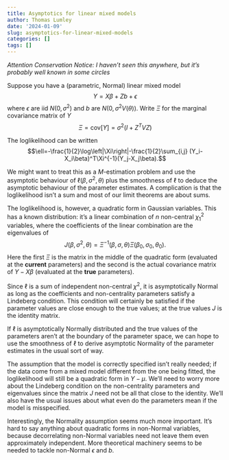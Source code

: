 ```yaml
---
title: Asymptotics for linear mixed models
author: Thomas Lumley
date: '2024-01-09'
slug: asymptotics-for-linear-mixed-models
categories: []
tags: []
---
```


*Attention Conservation Notice: I haven't seen this anywhere, but it's probably well known in some circles*

Suppose you have a (parametric, Normal) linear mixed model
$$Y=X\beta+Zb+\epsilon$$
where $\epsilon$ are iid $N(0,\sigma^2)$ and $b$ are $N(0, \sigma^2V(\theta))$.  Write $\Xi$ for the marginal covariance matrix of $Y$
$$\Xi = \mathrm{cov}[Y]=\sigma^2(I+Z^TVZ)$$

The loglikelihood can be written
$$\ell=-\frac{1}{2}\log\left|\Xi\right|-\frac{1}{2}\sum_{i,j} (Y_i-X_i\beta)^T\Xi^{-1}(Y_j-X_j\beta).$$

We might want to treat this as a $M$-estimation problem and use the asymptotic behaviour of $\ell(\beta,\sigma^2,\theta)$ plus the smoothness of $\ell$ to deduce the asymptotic behaviour of the parameter estimates.   A complication is that the loglikelihood isn't a sum and most of our limit theorems are about sums.

The loglikelihood is, however, a quadratic form in Gaussian variables. This has a known distribution: it's a linear combination of $n$ non-central $\chi^2_1$ variables, where the coefficients of the linear combination are the eigenvalues of $$J(\beta,\sigma^2,\theta)=\Xi^{-1}(\beta,\sigma,\theta)\Xi(\beta_0,\sigma_0,\theta_0).$$ Here the first $\Xi$ is the matrix in the middle of the quadratic form (evaluated at the **current** parameters) and the second is the actual covariance matrix of $Y-X\beta$ (evaluated at the **true** parameters).

Since $\ell$ is a sum of independent non-central $\chi^2$, it is asymptotically Normal as long as the coefficients and non-centrality parameters satisfy a Lindeberg condition. This condition will certainly be satisfied if the parameter values are close enough to the true values; at the true values $J$ is the identity matrix. 

If $\ell$ is asymptotically Normally distributed and the true values of the parameters aren't at the boundary of the parameter space, we can hope to use the smoothness of $\ell$ to derive asymptotic Normality of the parameter estimates in the usual sort of way.

The assumption that the model is correctly specified isn't really needed; if the data come from a mixed model different from the one being fitted, the loglikelihood will still be a quadratic form in $Y-\mu$. We'll need to worry more about the Lindeberg condition on the non-centrality parameters and eigenvalues since the matrix $J$ need not be all that close to the identity. We'll also have the usual issues about what even do the parameters mean if the model is misspecified. 

Interestingly, the Normality assumption seems much more important.  It's hard to say anything about quadratic forms in non-Normal variables, because decorrelating non-Normal variables need not leave them even approximately independent. More theoretical machinery seems to be needed to tackle non-Normal $\epsilon$ and $b$.  